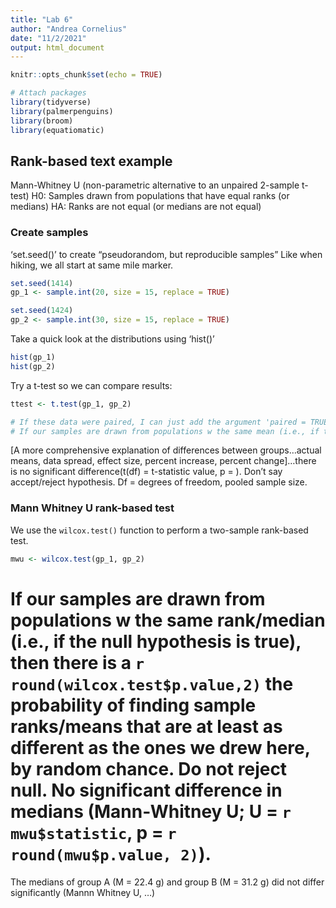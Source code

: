 ```yaml
---
title: "Lab 6"
author: "Andrea Cornelius"
date: "11/2/2021"
output: html_document
---
```


```r
knitr::opts_chunk$set(echo = TRUE)
```

```r
# Attach packages
library(tidyverse)
library(palmerpenguins)
library(broom)
library(equatiomatic)
```

## Rank-based text example

Mann-Whitney U (non-parametric alternative to an unpaired 2-sample t-test)
H0: Samples drawn from populations that have equal ranks (or medians)
HA: Ranks are not equal (or medians are not equal)

### Create samples

'set.seed()' to create "pseudorandom, but reproducible samples"
Like when hiking, we all start at same mile marker.

```r
set.seed(1414)
gp_1 <- sample.int(20, size = 15, replace = TRUE)

set.seed(1424)
gp_2 <- sample.int(30, size = 15, replace = TRUE)
```

Take a quick look at the distributions using 'hist()'

```r
hist(gp_1)
hist(gp_2)
```
Try a t-test so we can compare results:

```r
ttest <- t.test(gp_1, gp_2)

# If these data were paired, I can just add the argument 'paired = TRUE"' within the t.test() function
# If our samples are drawn from populations w the same mean (i.e., if the null hypothesis is true), then there is a `r round(ttest$p.value,2)` the probability of finding sample means that are at least as different as the ones we drew here, by random chance. Do not reject null.
```

[A more comprehensive explanation of differences between groups...actual means, data spread, effect size, percent increase, percent change]...there is no significant difference(t(df) = t-statistic value, p = ). Don't say accept/reject hypothesis. Df = degrees of freedom, pooled sample size.

### Mann Whitney U rank-based test

We use the `wilcox.test()` function to perform a two-sample rank-based test.

```r
mwu <- wilcox.test(gp_1, gp_2)
```
# If our samples are drawn from populations w the same rank/median (i.e., if the null hypothesis is true), then there is a `r round(wilcox.test$p.value,2)` the probability of finding sample ranks/means that are at least as different as the ones we drew here, by random chance. Do not reject null. No significant difference in medians (Mann-Whitney U; U = `r mwu$statistic`, p = `r round(mwu$p.value, 2)`).
The medians of group A (M = 22.4 g)  and group B (M = 31.2 g) did not differ significantly (Mannn Whitney U, ...)
